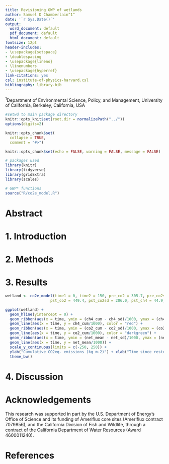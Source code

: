 ```yaml
---
title: Revisioning GWP of wetlands
author: Samuel D Chamberlain^1^
date: '`r Sys.Date()`'
output:
  word_document: default
  pdf_document: default
  html_document: default
fontsize: 12pt
header-includes:
- \usepackage{setspace}
- \doublespacing
- \usepackage{lineno}
- \linenumbers
- \usepackage{hyperref}
link-citations: yes
csl: institute-of-physics-harvard.csl
bibliography: library.bib
---
```


^1^Department of Environmental Science, Policy, and Management, University of California, Berkeley, California, USA

```r
#setwd to main package directory
knitr::opts_knit$set(root.dir = normalizePath("../"))
options(digits=2)

knitr::opts_chunk$set(
  collapse = TRUE,
  comment = "#>")

knitr::opts_chunk$set(echo = FALSE, warning = FALSE, message = FALSE)
```

```r
# packages used
library(knitr)
library(tidyverse)
library(gridExtra)
library(scales)

# GWP* functions
source("R/co2e_model.R")
```

# Abstract

# 1. Introduction

# 2. Methods

# 3. Results

```r
wetland <- co2e_model(time1 = 0, time2 = 150, pre_co2 = 305.7, pre_co2sd = 78.7, pre_ch4 = 9.1, pre_ch4sd = 4.0, 
                    pst_co2 = 449.4, pst_co2sd = 206.0, pst_ch4 = 44.9, pst_ch4sd = 8.6, runs = 1000)

ggplot(wetland) +
  geom_hline(yintercept = 0) +
  geom_ribbon(aes(x = time, ymin = (ch4_cum - ch4_sd)/1000, ymax = (ch4_cum + ch4_sd)/1000), fill = "salmon 1", alpha = 0.5) +
  geom_line(aes(x = time, y = ch4_cum/1000), color = "red") +
  geom_ribbon(aes(x = time, ymin = (co2_cum - co2_sd)/1000, ymax = (co2_cum + co2_sd)/1000), fill = "lightgreen", alpha = 0.5) +
  geom_line(aes(x = time, y = co2_cum/1000), color = "darkgreen") +
  geom_ribbon(aes(x = time, ymin = (net_mean - net_sd)/1000, ymax = (net_mean + net_sd)/1000), fill = "light grey" , alpha = 0.5) +
  geom_line(aes(x = time, y = net_mean/1000)) +
  scale_y_continuous(limits = c(-250, 250)) +
  ylab("Cumulative CO2eq. emissions (kg m-2)") + xlab("Time since restoration (years)") + ggtitle("Pasture") +
  theme_bw()
```

# 4. Discussion

# Acknowledgements
This research was supported in part by the U.S. Department of Energy’s Office of Science and its funding of Ameriflux core sites (Ameriflux contract 7079856), and the California Division of Fish and Wildlife, through a contract of the California Department of Water Resources (Award 4600011240).

# References


